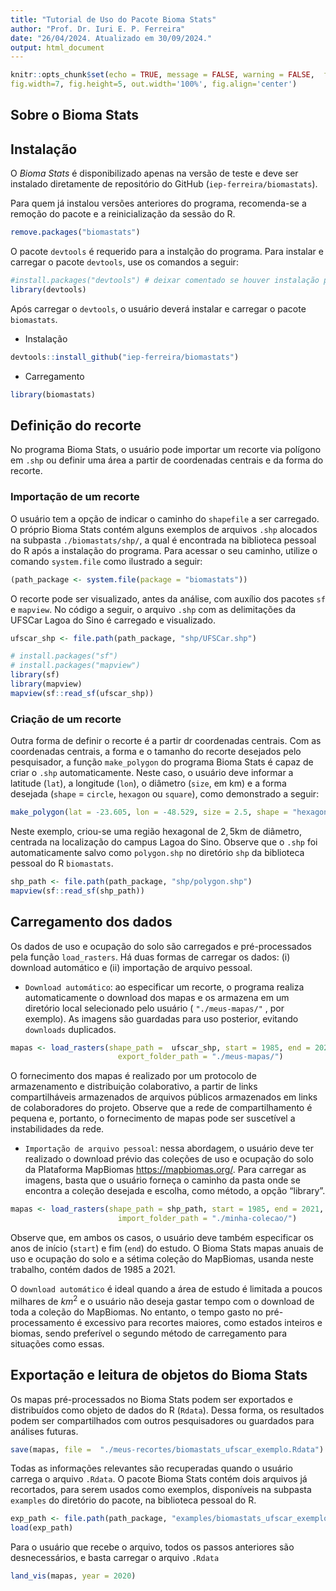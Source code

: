 ```yaml
---
title: "Tutorial de Uso do Pacote Bioma Stats"
author: "Prof. Dr. Iuri E. P. Ferreira"
date: "26/04/2024. Atualizado em 30/09/2024."
output: html_document
---
```


```r
knitr::opts_chunk$set(echo = TRUE, message = FALSE, warning = FALSE,  fig.show = 'asis', 
fig.width=7, fig.height=5, out.width='100%', fig.align='center')
```

## Sobre o Bioma Stats

## Instalação

O _Bioma Stats_ é disponibilizado apenas na versão de teste e deve ser instalado diretamente de repositório do GitHub (`iep-ferreira/biomastats`).  

Para quem já instalou versões anteriores do programa, recomenda-se a remoção do pacote e a reinicialização da sessão do R. 

```r
remove.packages("biomastats")
```

O pacote `devtools` é requerido para a instalção do programa. Para instalar e carregar o pacote `devtools`, use os comandos a seguir: 

```r
#install.packages("devtools") # deixar comentado se houver instalação prévia
library(devtools)
```

Após carregar o `devtools`, o usuário deverá instalar e carregar o pacote `biomastats`. 

  + Instalação

```r
devtools::install_github("iep-ferreira/biomastats")
```

  + Carregamento

```r
library(biomastats)
```

## Definição do recorte

No programa Bioma Stats, o usuário pode importar um recorte via polígono em `.shp` ou definir uma área a partir de coordenadas centrais e da forma do recorte. 

### Importação de um recorte

O usuário tem a opção de indicar o caminho do `shapefile` a ser carregado. O próprio Bioma Stats contém alguns exemplos de arquivos `.shp` alocados na subpasta `./biomastats/shp/`, a qual é encontrada na biblioteca pessoal do R após a instalação do programa.  Para acessar o seu caminho, utilize o comando `system.file` como ilustrado a seguir:    

```r
(path_package <- system.file(package = "biomastats"))
```
O recorte pode ser visualizado, antes da análise, com auxílio dos pacotes `sf` e `mapview`. No código a seguir, o arquivo `.shp` com as delimitações da UFSCar Lagoa do Sino é carregado e visualizado. 

```r
ufscar_shp <- file.path(path_package, "shp/UFSCar.shp")
```

```r
# install.packages("sf")
# install.packages("mapview")
library(sf)
library(mapview)
mapview(sf::read_sf(ufscar_shp))
```

### Criação de um recorte

Outra forma de definir o recorte é a partir dr coordenadas centrais. Com as coordenadas centrais, a forma e o tamanho do recorte desejados pelo pesquisador, a função `make_polygon` do programa Bioma Stats é capaz de criar o `.shp` automaticamente. Neste caso, o usuário deve informar a latitude (`lat`), a longitude (`lon`), o diâmetro (`size`, em km) e a forma desejada (`shape` = `circle`, `hexagon` ou `square`), como demonstrado a seguir: 

```r
make_polygon(lat = -23.605, lon = -48.529, size = 2.5, shape = "hexagon")
```

Neste exemplo, criou-se uma região hexagonal de $2,5$km de diâmetro, centrada na localização do campus Lagoa do Sino. Observe que o `.shp` foi automaticamente salvo como `polygon.shp` no diretório `shp` da biblioteca pessoal do R `biomastats`.

```r
shp_path <- file.path(path_package, "shp/polygon.shp")
mapview(sf::read_sf(shp_path))
```

## Carregamento dos dados

Os dados de uso e ocupação do solo são carregados e pré-processados pela função `load_rasters`. Há duas formas de carregar os dados: (i) download automático e (ii) importação de arquivo pessoal.  

  + `Download automático`: ao especificar um recorte, o programa realiza automaticamente o download dos mapas e os armazena em um diretório local selecionado pelo usuário ( `"./meus-mapas/"` , por exemplo). As imagens são guardadas para uso posterior, evitando `downloads` duplicados.

```r
mapas <- load_rasters(shape_path =  ufscar_shp, start = 1985, end = 2021, method = "download", 
                        export_folder_path = "./meus-mapas/")
```

O fornecimento dos mapas é realizado por um protocolo de armazenamento e distribuição colaborativo, a partir de links compartilháveis armazenados de arquivos públicos armazenados em links de colaboradores do projeto. Observe que a rede de compartilhamento é pequena e, portanto, o fornecimento de mapas pode ser suscetível a instabilidades da rede. 

  + `Importação de arquivo pessoal`: nessa abordagem, o usuário deve ter realizado o download prévio das coleções de uso e ocupação do solo da Plataforma MapBiomas <https://mapbiomas.org/>. Para carregar as imagens, basta que o usuário forneça o caminho da pasta onde se encontra a coleção desejada e escolha, como método, a opção "library".    

```r
mapas <- load_rasters(shape_path = shp_path, start = 1985, end = 2021, method = "library", 
                        import_folder_path = "./minha-colecao/")
```

Observe que, em ambos os casos, o usuário deve também especificar os anos de início (`start`) e fim (`end`) do estudo. O Bioma Stats mapas anuais de uso e ocupação do solo e a sétima coleção do MapBiomas, usanda neste trabalho, contém dados de 1985 a 2021. 

O `download automático` é ideal quando a área de estudo é limitada a poucos milhares de $km^2$ e o usuário não deseja gastar tempo com o download de toda a coleção do MapBiomas. No entanto, o tempo gasto no pré-processamento é excessivo para recortes maiores, como estados inteiros e biomas, sendo preferível o segundo método de carregamento para situações como essas.   

## Exportação e leitura de objetos do Bioma Stats

Os mapas pré-processados no Bioma Stats podem ser exportados e distribuídos como objeto de dados do R (`Rdata`). Dessa forma, os resultados podem ser compartilhados com outros pesquisadores ou guardados para análises futuras.  

```r
save(mapas, file =  "./meus-recortes/biomastats_ufscar_exemplo.Rdata")
```

Todas as informações relevantes são recuperadas quando o usuário carrega o arquivo `.Rdata`. O pacote Bioma Stats contém dois arquivos já recortados, para serem usados como exemplos, disponíveis na subpasta `examples` do diretório do pacote, na biblioteca pessoal do R. 

```r
exp_path <- file.path(path_package, "examples/biomastats_ufscar_exemplo.Rdata")
load(exp_path)
```

Para o usuário que recebe o arquivo, todos os passos anteriores são desnecessários, e basta carregar o arquivo `.Rdata`


```r
land_vis(mapas, year = 2020)
```




<!-- ## Fluxo de Trabalho -->

<!-- O programa `biomastats` pode ser inicializado de duas formas, com a importação de um _shapefile_ ou através de um polígino desenhado entorno de coordenadas de referência.  -->

<!-- ### Caso 1: Importação de um _shapefile_ -->

<!-- Nesta etapa, utilizaremos o shapefile do campus da UFSCar Lagoa do Sino como exemplo. Este `.shp` é fornecido como exemplo no pacote, sendo desnecessário o seu download.   -->

<!--   - Definição do caminho do arquivo -->

<!-- ```{r} -->
<!-- ufscar_shp <- file.path(path_package, "shp/UFSCar.shp") -->
<!-- ``` -->

<!--   - Visualização do recorte especificado com o `mapview`  -->

<!-- ```{r} -->
<!-- library(mapview) -->
<!-- mapview(sf::read_sf(ufscar_shp)) -->
<!-- ``` -->

<!--   - Carregamento dos dados de uso e ocupação do solo -->

<!-- Observe que é necessário indicar o caminho do `.shp` para carregar o recorte desejado. Os dados de uso e ocupação da região de Buri-SP são enviados aos usuários do pacote como exemplo e, por este motivo, para este recorte é escolhida a opção `data_from = example`. -->

<!-- ```{r} -->
<!-- recortes <- load_rasters(shape_path = ufscar_shp, start=1985, end=2020, data_from = "example") -->
<!-- ``` -->

<!-- Após o carregamento dos dados, atribuídos aqui ao objeto `recorte`, faz-se necessário o cálculo de estatísticas de área por classe da paisagem com o comando `get_area`.   -->

<!-- ```{r} -->
<!-- results <- get_area(recortes) -->
<!-- ``` -->

<!-- O comando `get_area` calcula e retorna as estatísticas em forma de tabela estruturada, facilitando o trabalho do pesquisador.  -->

<!-- ```{r} -->
<!-- head(results$aggregate_data, 12) -->
<!-- ``` -->

<!-- O atributo `time` do resultado fornece ao usuário o gráfico de séries temporais para todas as classes de uso e ocupação do solo existentes na paisagem.  -->

<!-- ```{r} -->
<!-- results$time -->
<!-- ``` -->
<!-- Adicionalmente, comando `land_vis` permite ao usuário visualizar o mapa de uso e ocupação da área para o ano de sua escolha.  -->

<!-- ```{r} -->
<!-- land_vis(recortes, year = 2020) -->
<!-- ``` -->

<!-- Já o comando `land_dist` apresenta a distribuição de classes, em termos de área total, para o ano de referência. As opções são gráfico de colunas (`type = "barplot"`) e de pizza (`type = "pie"`).  -->

<!-- ```{r} -->
<!-- land_dist(results, year = 2020, type = "barplot") -->
<!-- land_dist(results, year = 2020, type = "pie") -->
<!-- ``` -->

<!-- ### Caso 2: Recorte a partir de coordenadas centrais -->

<!-- Uma área pode ser estudada mesmo se o pesquisador não tiver um `.shp` como referência. Com coordenadas centrais, o pesquisador pode definir uma área ou polígono para a delimitação dos recortes. Para tanto, basta o usuário inserir a latitude (`lat`), a longitude (`lon`), o diâmetro (`size`, em km) e a forma desejada (`shape` = `circle`, `hexagon` ou `square`).  -->

<!-- ```{r} -->
<!-- region <- make_polygon(lat = -23.605, lon = -48.529, size = 1.5, shape = "hexagon") -->
<!-- ``` -->

<!-- Neste exemplo, criou-se uma região hexagonal de $1,5$km de diâmetro, centrada na localização do campus Lagoa do Sino. Observe que o `.shp` foi automaticamente salvo como `polygon.shp` no diretório `shp` da biblioteca pessoal do R `biomastats`.  -->

<!-- ```{r} -->
<!-- shp_path <- file.path(path_package, "shp/polygon.shp") -->
<!-- library(mapview) -->
<!-- mapview(sf::read_sf(shp_path)) -->
<!-- ``` -->

<!-- Uma vez que esta área encontra-se nas quadrículas de exemplo, o download não é necessário. O recorte é carregado de forma similar a do primeiro exemplo, apenas alterando-se o `.shp` de referência.  -->

<!-- ```{r} -->
<!-- recortes_2 <- load_rasters(shape_path = shp_path, start=1985, end=2021, data_from = "example") -->
<!-- ``` -->

<!-- Nesta etapa, realiza-se o cálculo das áreas e a curva de progressão temporal.  -->

<!-- ```{r} -->
<!-- results_2 <- get_area(recortes_2) -->
<!-- results_2$time_series -->
<!-- ``` -->

<!-- E, nos gráficos a seguir, é possível conferir o mapa e a distribuição de uso e ocupação do solo no ano de 1995.  -->

<!-- ```{r} -->
<!-- land_vis(recortes_2, year = 1985) -->
<!-- land_dist(results_2, year = 1985, type = "barplot") -->
<!-- ``` -->

<!-- ### Caso 3: Fazendo o download de uma nova quadrícula -->

<!-- Neste exemplo, a região delimitada não é fornecida na base de dados de exemplo do `biomastats` -->

<!-- ```{r} -->
<!-- region <- make_polygon(lat = -21.59, lon = -48.52, size = 1.5, shape = "hexagon") -->
<!-- ``` -->

<!-- ```{r} -->
<!-- shp_path <- file.path(path_package, "shp/polygon.shp") -->
<!-- ``` -->

<!-- Observe que ao tentarmos carregá-la com a opção `example`, surge uma mensagem de erro:  -->

<!-- `Error in .local(x, y, ...) : extents do not overlap` -->

<!-- ```{r eval = FALSE} -->
<!-- recortes_3 <- load_rasters(shape_path = shp_path, start=1985, end=2020, data_from = "example") -->
<!-- ``` -->

<!-- Desta forma, torna-se necessário realizar o download configurando a opção `data_from = "download"`  -->

<!-- ```{r message=FALSE, warning=FALSE, results= FALSE} -->
<!-- recortes_3 <- load_rasters(start=1985, end=2020, data_from = "download") -->
<!-- ``` -->

<!-- Uma vez que os mapas foram baixados, os arquivos serão mantidos em biblioteca pessoal para uso futuro.  -->

<!-- O fluxo de trabalho analítico é sempre o mesmo, independente do recorte usado como referência.   -->

<!-- ```{r} -->
<!-- results_3 <- get_area(recortes_3) -->
<!-- results_3$time_series -->
<!-- ``` -->


